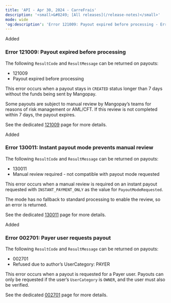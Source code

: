```yaml
---
title: 'API - Apr 30, 2024 - CarreFrais'  
description: '<small>&#8249; [All releases](/release-notes)</small>'  
mode: wide  
'og:description': 'Error 121009: Payout expired before processing - Error 130011: Instant payout mode prevents manual review - Error 002701: Payer user requests payout'  
---
```

<div class="release-notes-page">
  
<div class="pill pill-green">Added</div> 
  
### Error 121009: Payout expired before processing  

The following `ResultCode` and `ResultMessage` can be returned on payouts:  
- 121009
- Payout expired before processing  

This error occurs when a payout stays in `CREATED` status longer than 7 days without the funds being sent by Mangopay.  

Some payouts are subject to manual review by Mangopay’s teams for reasons of risk management or AML/CFT. If this review is not completed within 7 days, the payout expires.  

See the dedicated [121009](/errors/codes/121009) page for more details. 
  
<div class="pill pill-green">Added</div> 

### Error 130011: Instant payout mode prevents manual review  

The following `ResultCode` and `ResultMessage` can be returned on payouts:  
- 130011   
- Manual review required - not compatible with payout mode requested  

This error occurs when a manual review is required on an instant payout requested with `INSTANT_PAYMENT_ONLY` as the value for `PayoutModeRequested`.  

The mode has no fallback to standard processing to enable the review, so an error is returned.  

See the dedicated [130011](/errors/codes/130011) page for more details. 

<div class="pill pill-green">Added</div> 

### Error 002701: Payer user requests payout  

The following `ResultCode` and `ResultMessage` can be returned on payouts:  
- 002701   
- Refused due to author’s UserCategory: PAYER  

This error occurs when a payout is requested for a Payer user. Payouts can only be requested if the user’s `UserCategory` is `OWNER`, and the user must also be verified.  

See the dedicated [002701](/errors/codes/002701) page for more details.

</div>